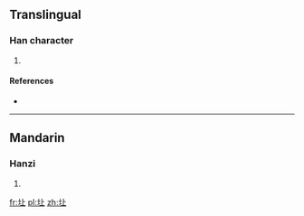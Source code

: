 ==Translingual==

===Han character===
{{Han char|rn=32|rad=土|as=03|sn=6|four=|canj=土卜一 (GYM)}}

# {{defn|Han|sort=土03}}

====References====
* {{Han ref|kx=0224.170|dkj=04896|dj=0459.020|hdz=10419.040|uh=5735|ud=22325}}

----

==Mandarin==

===Hanzi===
{{cmn-hanzi|pin=[[dàng]] ([[dang4]])|wg=tang<sup>4</sup>}}

# {{defn|lang=cmn|sort=土03}}

[[fr:圵]]
[[pl:圵]]
[[zh:圵]]